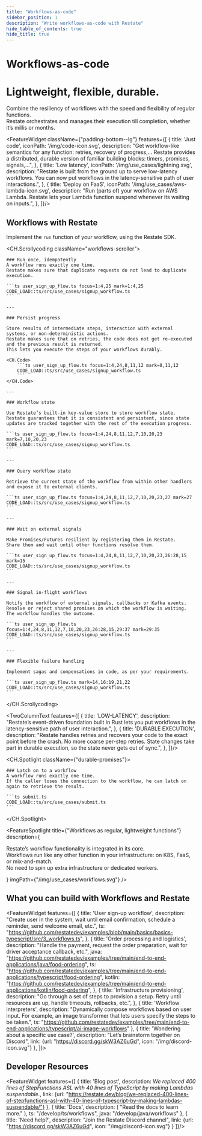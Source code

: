 ```yaml
---
title: "Workflows-as-code"
sidebar_position: 1
description: "Write workflows-as-code with Restate"
hide_table_of_contents: true
hide_title: true
---
```



<h1 className={"padding-top--lg text--center"}>Workflows-as-code</h1>
<h1 className={"use-case-subtitle text--center"}>Lightweight, flexible, durable.</h1>
<p className={"use-case-description padding-bottom--lg text--center"}>Combine the resiliency of workflows with the speed and flexibility of regular functions.<br/>
    Restate orchestrates and manages their execution till completion, whether it’s millis or months.</p>


<FeatureWidget className={"padding-bottom--lg"} features={[
    {
        title: 'Just code',
        iconPath: '/img/code-icon.svg',
        description: "Get workflow-like semantics for any function: retries, recovery of progress,... Restate provides a distributed, durable version of familiar building blocks: timers, promises, signals,...",
    },
    {
        title: 'Low latency',
        iconPath: '/img/use_cases/lightning.svg',
        description: "Restate is built from the ground up to serve low-latency workflows. You can now put workflows in the latency-sensitive path of user interactions.",
    },
    {
        title: 'Deploy on FaaS',
        iconPath: '/img/use_cases/aws-lambda-icon.svg',
        description: "Run (parts of) your workflow on AWS Lambda. Restate lets your Lambda function suspend whenever its waiting on inputs.",
    },
]}/>

<p className={"padding-bottom--lg"}></p>

## Workflows with Restate

Implement the `run` function of your workflow, using the Restate SDK.

<CH.Scrollycoding className="workflows-scroller">

    ### Run once, idempotently
    A workflow runs exactly one time.
    Restate makes sure that duplicate requests do not lead to duplicate execution.

    ```ts user_sign_up_flow.ts focus=1:4,25 mark=1:4,25
    CODE_LOAD::ts/src/use_cases/signup_workflow.ts
    ```

    ---

    ### Persist progress

    Store results of intermediate steps, interaction with external systems, or non-deterministic actions.
    Restate makes sure that on retries, the code does not get re-executed and the previous result is returned.
    This lets you execute the steps of your workflows durably.

    <CH.Code>
        ```ts user_sign_up_flow.ts focus=1:4,24,8,11,12 mark=8,11,12
        CODE_LOAD::ts/src/use_cases/signup_workflow.ts
        ```
    </CH.Code>

    ---

    ### Workflow state

    Use Restate’s built-in key-value store to store workflow state.
    Restate guarantees that it is consistent and persistent, since state updates are tracked together with the rest of the execution progress.

    ```ts user_sign_up_flow.ts focus=1:4,24,8,11,12,7,10,20,23 mark=7,10,20,23
    CODE_LOAD::ts/src/use_cases/signup_workflow.ts
    ```

    ---

    ### Query workflow state

    Retrieve the current state of the workflow from within other handlers and expose it to external clients.

    ```ts user_sign_up_flow.ts focus=1:4,24,8,11,12,7,10,20,23,27 mark=27
    CODE_LOAD::ts/src/use_cases/signup_workflow.ts
    ```

    ---

    ### Wait on external signals

    Make Promises/Futures resilient by registering them in Restate.
    Share them and wait until other functions resolve them.

    ```ts user_sign_up_flow.ts focus=1:4,24,8,11,12,7,10,20,23,26:28,15 mark=15
    CODE_LOAD::ts/src/use_cases/signup_workflow.ts
    ```

    ---

    ### Signal in-flight workflows

    Notify the workflow of external signals, callbacks or Kafka events.
    Resolve or reject shared promises on which the workflow is waiting.  The workflow handles the outcome.

    ```ts user_sign_up_flow.ts focus=1:4,24,8,11,12,7,10,20,23,26:28,15,29:37 mark=29:35
    CODE_LOAD::ts/src/use_cases/signup_workflow.ts
    ```

    ---

    ### Flexible failure handling

    Implement sagas and compensations in code, as per your requirements.

    ```ts user_sign_up_flow.ts mark=14,16:19,21,22
    CODE_LOAD::ts/src/use_cases/signup_workflow.ts
    ```

</CH.Scrollycoding>



<TwoColumnText features={[
    {
        title: 'LOW-LATENCY',
        description: "Restate’s event-driven foundation built in Rust lets you put workflows in the latency-sensitive path of user interaction.",
    },
    {
        title: 'DURABLE EXECUTION',
        description: "Restate handles retries and recovers your code to the exact point before the crash. No more coarse per-step retries. State changes take part in durable execution, so the state never gets out of sync.",
    },
]}/>


<CH.Spotlight className={"durable-promises"}>

    ### Latch on to a workflow
    A workflow runs exactly one time.
    If the caller loses the connection to the workflow, he can latch on again to retrieve the result.

    ```ts submit.ts
    CODE_LOAD::ts/src/use_cases/submit.ts
    ```
</CH.Spotlight>


<FeatureSpotlight
    title={"Workflows as regular, lightweight functions"}
    description={<p>Restate’s workflow functionality is integrated in its core. <br/>
        Workflows run like any other function in your infrastructure: on K8S, FaaS, or mix-and-match. <br/>
        No need to spin up extra infrastructure or dedicated workers.</p>}
    imgPath={"/img/use_cases/workflows.svg"}
/>

## What you can build with Workflows and Restate

<FeatureWidget features={[
    {
        title: 'User sign-up workflow',
        description: "Create user in the system, wait until email confirmation, schedule a reminder, send welcome email, etc.",
        ts: "https://github.com/restatedev/examples/blob/main/basics/basics-typescript/src/3_workflows.ts",
    },
    {
        title: 'Order processing and logistics',
        description: "Handle the payment, request the order preparation, wait for driver acceptance callback, etc.",
        java: "https://github.com/restatedev/examples/tree/main/end-to-end-applications/java/food-ordering",
        ts: "https://github.com/restatedev/examples/tree/main/end-to-end-applications/typescript/food-ordering",
        kotlin: "https://github.com/restatedev/examples/tree/main/end-to-end-applications/kotlin/food-ordering",
    },
    {
        title: 'Infrastructure provisioning',
        description: "Go through a set of steps to provision a setup. Retry until resources are up, handle timeouts, rollbacks, etc.",
    },
    {
        title: 'Workflow interpreters',
        description: "Dynamically compose workflows based on user input. For example, an image transformer that lets users specify the steps to be taken.",
        ts: "https://github.com/restatedev/examples/tree/main/end-to-end-applications/typescript/ai-image-workflows"
    },
    {
        title: 'Wondering about a specific use case?',
        description: "Let’s brainstorm together on Discord",
        link: {url: "https://discord.gg/skW3AZ6uGd", icon: "/img/discord-icon.svg"}
    },
    ]}>
</FeatureWidget>

## Developer Resources

<FeatureWidget features={[
    {
        title: 'Blog post',
        description: <i>We replaced 400 lines of StepFunctions ASL with 40 lines of TypeScript by making Lambdas suspendable.</i>,
        link: {url: "https://restate.dev/blog/we-replaced-400-lines-of-stepfunctions-asl-with-40-lines-of-typescript-by-making-lambdas-suspendable/"}
    },
    {
        title: 'Docs',
        description: (
            "Read the docs to learn more."
        ),
        ts: "/develop/ts/workflows",
        java: "/develop/java/workflows"
    },
    {
        title: 'Need help?',
        description: "Join the Restate Discord channel",
        link: {url: "https://discord.gg/skW3AZ6uGd", icon: "/img/discord-icon.svg"}
    }
]}/>